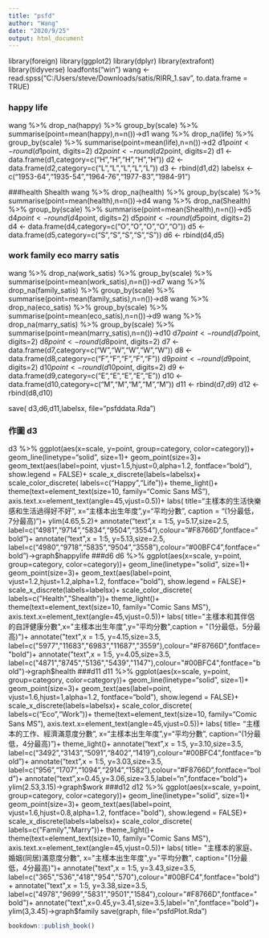 ```yaml
---
title: "psfd"
author: "Wang"
date: "2020/9/25"
output: html_document
---
```


library(foreign)
library(ggplot2)
library(dplyr)
library(extrafont)
library(tidyverse)
loadfonts("win")
wang <- read.spss("C:/Users/steve/Downloads/satis/RIRR_1.sav", to.data.frame = TRUE)

### happy life
wang %>%
  drop_na(happy) %>% 
  group_by(scale) %>%
  summarise(point=mean(happy),n=n())->d1
wang %>%
  drop_na(life) %>% 
  group_by(scale) %>%
  summarise(point=mean(life),n=n())->d2
d1$point <- round(d1$point, digits=2)
d2$point <- round(d2$point, digits=2)
d1 <- data.frame(d1,category=c("H","H","H","H","H"))
d2 <- data.frame(d2,category=c("L","L","L","L","L"))
d3 <- rbind(d1,d2)
labelsx <- c("1953-64","1935-54","1964-76","1977-83","1984-91")

###health Shealth
wang %>%
  drop_na(health) %>% 
  group_by(scale) %>%
  summarise(point=mean(health),n=n())->d4
wang %>%
  drop_na(Shealth) %>% 
  group_by(scale) %>%
  summarise(point=mean(Shealth),n=n())->d5
d4$point <- round(d4$point, digits=2)
d5$point <- round(d5$point, digits=2)
d4 <- data.frame(d4,category=c("O","O","O","O","O"))
d5 <- data.frame(d5,category=c("S","S","S","S","S"))
d6 <- rbind(d4,d5)

### work family eco marry satis
wang %>%
  drop_na(work_satis) %>% 
  group_by(scale) %>%
  summarise(point=mean(work_satis),n=n())->d7
wang %>%
  drop_na(family_satis) %>% 
  group_by(scale) %>%
  summarise(point=mean(family_satis),n=n())->d8
wang %>%
  drop_na(eco_satis) %>% 
  group_by(scale) %>%
  summarise(point=mean(eco_satis),n=n())->d9
wang %>%
  drop_na(marry_satis) %>% 
  group_by(scale) %>%
  summarise(point=mean(marry_satis),n=n())->d10
d7$point <- round(d7$point, digits=2)
d8$point <- round(d8$point, digits=2)
d7 <- data.frame(d7,category=c("W","W","W","W","W"))
d8 <- data.frame(d8,category=c("F","F","F","F","F"))
d9$point <- round(d9$point, digits=2)
d10$point <- round(d10$point, digits=2)
d9 <- data.frame(d9,category=c("E","E","E","E","E"))
d10 <- data.frame(d10,category=c("M","M","M","M","M"))
d11 <- rbind(d7,d9)
d12 <- rbind(d8,d10)

save(
  d3,d6,d11,labelsx,
  file="psfddata.Rda")

### 作圖 d3
d3 %>%
  ggplot(aes(x=scale, y=point, group=category, color=category))+
  geom_line(linetype="solid", size=1)+
  geom_point(size=3)+
  geom_text(aes(label=point,
    vjust=1.5,hjust=0,alpha=1.2,
    fontface="bold"),
    show.legend = FALSE)+
  scale_x_discrete(labels=labelsx)+
  scale_color_discrete(
  labels=c("Happy","Life"))+
  theme_light()+
  theme(text=element_text(size=10, family="Comic Sans MS"),
  axis.text.x=element_text(angle=45,vjust=0.5))+
  labs(
    title="主樣本的生活快樂感和生活過得好不好",
    x="主樣本出生年度",y="平均分數",
    caption = "(1分最低，7分最高)")+
ylim(4.65,5.2)+
annotate("text",x = 1:5, y=5.17,size=2.5, label=c("4981","9714","5834","9504","3554"),colour="#F8766D",fontface="bold")+
annotate("text",x = 1:5, y=5.13,size=2.5, label=c("4980","9718","5835","9504","3558"),colour="#00BFC4",fontface="bold")->graph$happylife
###d6 
d6 %>%
  ggplot(aes(x=scale, y=point, group=category, color=category))+
  geom_line(linetype="solid", size=1)+
  geom_point(size=3)+
  geom_text(aes(label=point,
    vjust=1.2,hjust=1.2,alpha=1.2,
    fontface="bold"),
    show.legend = FALSE)+
  scale_x_discrete(labels=labelsx)+
  scale_color_discrete(
  labels=c("Health","Shealth"))+
  theme_light()+
  theme(text=element_text(size=10, family="Comic Sans MS"),
  axis.text.x=element_text(angle=45,vjust=0.5))+
  labs(
    title="主樣本和其伴侶的自評健康分數",x="主樣本出生年度",y="平均分數",caption = "(1分最低，5分最高)")+
    annotate("text",x = 1:5, y=4.15,size=3.5, label=c("5977","11683","6983","11687","3559"),colour="#F8766D",fontface="bold")+
annotate("text",x = 1:5, y=4.05,size=3.5, label=c("4871","8745","5136","5439","1147"),colour="#00BFC4",fontface="bold")->graph$health
###d11
d11 %>%
  ggplot(aes(x=scale, y=point, group=category, color=category))+
  geom_line(linetype="solid", size=1)+
  geom_point(size=3)+
  geom_text(aes(label=point,
    vjust=1.6,hjust=1,alpha=1.2,
    fontface="bold"),
    show.legend = FALSE)+
  scale_x_discrete(labels=labelsx)+
  scale_color_discrete(
  labels=c("Eco","Work"))+
  theme(text=element_text(size=10, family="Comic Sans MS"),
  axis.text.x=element_text(angle=45,vjust=0.5))+
  labs(
  title=
    "主樣本的工作、經濟滿意度分數",
      x="主樣本出生年度",y="平均分數",
        caption="(1分最低，4分最高)")+
        theme_light()+
    annotate("text",x = 1:5, y=3.10,size=3.5, label=c("3492","3143","5091","8402","1419"),colour="#00BFC4",fontface="bold")+
annotate("text",x = 1:5, y=3.03,size=3.5, label=c("956","1707","1094","2914","1582"),colour="#F8766D",fontface="bold")+
annotate("text",x=0.45,y=3.06,size=3.5,label="n",fontface="bold")+
ylim(2.53,3.15)->graph$work
###d12
d12 %>%
  ggplot(aes(x=scale, y=point, group=category, color=category))+
  geom_line(linetype="solid", size=1)+
  geom_point(size=3)+
  geom_text(aes(label=point,
    vjust=1.6,hjust=0.8,alpha=1.2,
    fontface="bold"),
    show.legend = FALSE)+
  scale_x_discrete(labels=labelsx)+
  scale_color_discrete(
  labels=c("Family","Marry"))+
  theme_light()+
  theme(text=element_text(size=10, family="Comic Sans MS"),
  axis.text.x=element_text(angle=45,vjust=0.5))+
  labs(
  title=
    "主樣本的家庭、婚姻(同居)滿意度分數",
      x="主樣本出生年度",y="平均分數",
        caption="(1分最低，4分最高)")+
    annotate("text",x = 1:5, y=3.43,size=3.5, label=c("365","536","418","954","570"),colour="#00BFC4",fontface="bold")+
annotate("text",x = 1:5, y=3.38,size=3.5, label=c("4978","9699","5831","9501","1584"),colour="#F8766D",fontface="bold")+
annotate("text",x=0.45,y=3.41,size=3.5,label="n",fontface="bold")+
ylim(3,3.45)->graph$family
save(graph, file="psfdPlot.Rda")
```r
bookdown::publish_book()
```